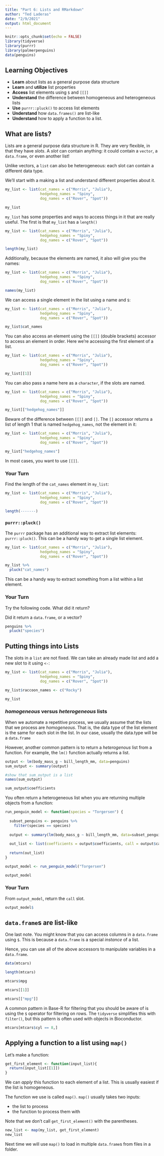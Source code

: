 ```yaml
---
title: "Part 6: Lists and RMarkdown"
author: "Ted Laderas"
date: "2/9/2021"
output: html_document
---
```


```r
knitr::opts_chunk$set(echo = FALSE)
library(tidyverse)
library(purrr)
library(palmerpenguins)
data(penguins)
```

## Learning Objectives

- **Learn** about lists as a general purpose data structure
- **Learn** and **utilize** list properties 
- **Access** list elements using `$` and `[[]]`
- **Understand** the difference between homogeneous and heterogeneous lists
- **Use** `purrr::pluck()` to access list elements
- **Understand** how `data.frames()` are list-like
- **Understand** how to apply a function to a list.

## What are lists?

Lists are a general purpose data structure in R. They are very flexible, in that they have *slots*. A *slot* can contain anything: it could contain a `vector`, a `data.frame`, or even another list!

Unlike vectors, a `list` can also be heterogeneous: each slot can contain a different data type.

We'll start with a making a list and understand different properties about it.

```r
my_list <- list(cat_names = c("Morris", "Julia"), 
                hedgehog_names = "Spiny", 
                dog_names = c("Rover", "Spot"))

my_list
```

`my_list` has some properties and ways to access things in it that are really useful. The first is that `my_list` has a `length()`

```r
my_list <- list(cat_names = c("Morris", "Julia"), 
                hedgehog_names = "Spiny", 
                dog_names = c("Rover", "Spot"))

length(my_list)
```

Additionally, because the elements are named, it also will give you the names:

```r
my_list <- list(cat_names = c("Morris", "Julia"), 
                hedgehog_names = "Spiny", 
                dog_names = c("Rover", "Spot"))

names(my_list)
```

We can access a single element in the list using a name and `$`:

```r
my_list <- list(cat_names = c("Morris", "Julia"), 
                hedgehog_names = "Spiny", 
                dog_names = c("Rover", "Spot"))

my_list$cat_names
```

You can also access an element using the `[[]]` (double brackets) accessor to access an element in order. Here we're accessing the first element of a list.

```r
my_list <- list(cat_names = c("Morris", "Julia"), 
                hedgehog_names = "Spiny", 
                dog_names = c("Rover", "Spot"))

my_list[[1]]
```

You can also pass a name here as a `character`, if the slots are named.

```r
my_list <- list(cat_names = c("Morris", "Julia"), 
                hedgehog_names = "Spiny", 
                dog_names = c("Rover", "Spot"))

my_list[["hedgehog_names"]]
```

Beware of the difference between `[[]]` and `[]`. The `[]` accessor returns a list of length 1 that is named `hedgehog_names`, not the element in it:

```r
my_list <- list(cat_names = c("Morris", "Julia"), 
                hedgehog_names = "Spiny", 
                dog_names = c("Rover", "Spot"))

my_list["hedgehog_names"]
```

In most cases, you want to use `[[]]`.



### Your Turn

Find the length of the `cat_names` element in `my_list`:

```r
my_list <- list(cat_names = c("Morris", "Julia"), 
                hedgehog_names = "Spiny", 
                dog_names = c("Rover", "Spot"))

length(-------)
```


### `purrr::pluck()`

The `purrr` package has an additional way to extract list elements: `purrr::pluck()`. This can be a handy way to get a single list element.

```r
my_list <- list(cat_names = c("Morris", "Julia"), 
                hedgehog_names = "Spiny", 
                dog_names = c("Rover", "Spot"))

my_list %>%
  pluck("cat_names")
```

This can be a handy way to extract something from a list within a list element.

### Your Turn

Try the following code. What did it return? 

Did it return a `data.frame`, or a vector?

```r
penguins %>%
  pluck("species")
```


## Putting things into Lists

The slots in a `list` are not fixed. We can take an already made list and add a new slot to it using `<-`:

```r
my_list <- list(cat_names = c("Morris", "Julia"), 
                hedgehog_names = "Spiny", 
                dog_names = c("Rover", "Spot"))

my_list$raccoon_names <- c("Rocky")

my_list
```


### *homogeneous* versus *heterogeneous* lists

When we automate a repetitive process, we usually assume that the lists that we process are *homogeneous*. That is, the data type of the list element is the same for each slot in the list. In our case, usually the data.type will be a `data.frame`

However, another common pattern is to return a *heterogenous* list from a function. For example, the `lm()` function actually returns a list.

```r
output <- lm(body_mass_g ~ bill_length_mm, data=penguins)
sum_output <- summary(output)

#show that sum_output is a list
names(sum_output)

sum_output$coefficients
```

You often return a heterogeneous list when you are returning multiple objects from a function:

```r
run_penguin_model <- function(species = "Torgersen") {
  
  subset_penguins <- penguins %>%
    filter(species == species)
    
  output <- summary(lm(body_mass_g ~ bill_length_mm, data=subset_penguins))
  
  out_list <- list(coefficients = output$coefficients, call = output$call)
  
  return(out_list)
}

output_model <- run_penguin_model("Torgersen")

output_model
```


### Your Turn

From `output_model`, return the `call` slot.

```r
output_model$

```


## `data.frame`s are list-like

One last note. You might know that you can access columns in a `data.frame` using `$`. This is because a `data.frame` is a special *instance* of a list.

Hence, you can use all of the above accessors to manipulate variables in a `data.frame`.

```r
data(mtcars)

length(mtcars)

mtcars$mpg

mtcars[[1]]

mtcars[["mpg"]]
```

A common pattern in Base-R for filtering that you should be aware of is using the `$` operator for filtering on rows. The `tidyverse` simplifies this with `filter()`, but this pattern is often used with objects in Bioconductor.

```r
mtcars[mtcars$cyl == 8,]
```

## Applying a function to a list using `map()`

Let's make a function:

```r
get_first_element <- function(input_list){
  return(input_list[[1]])
}

```

We can *apply* this function to each element of a list. This is usually easiest if the list is homogeneous.

The function we use is called `map()`. `map()` usually takes two inputs:

- the list to process
- the function to process them with

Note that we don't call `get_first_element()` with the parentheses. 

```r
new_list <- map(my_list, get_first_element)
new_list
```

Next time we will use `map()` to load in multiple `data.frame`s from files in a folder.

